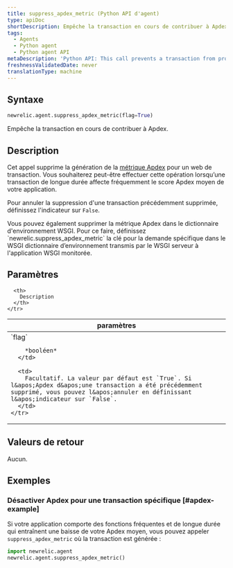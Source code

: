 ```yaml
---
title: suppress_apdex_metric (Python API d'agent)
type: apiDoc
shortDescription: Empêche la transaction en cours de contribuer à Apdex.
tags:
  - Agents
  - Python agent
  - Python agent API
metaDescription: 'Python API: This call prevents a transaction from producing an Apdex metric.'
freshnessValidatedDate: never
translationType: machine
---
```


## Syntaxe

```py
newrelic.agent.suppress_apdex_metric(flag=True)
```

Empêche la transaction en cours de contribuer à Apdex.

## Description

Cet appel supprime la génération de la [métrique Apdex](/docs/apm/new-relic-apm/apdex/apdex-measuring-user-satisfaction) pour un web de transaction. Vous souhaiterez peut-être effectuer cette opération lorsqu’une transaction de longue durée affecte fréquemment le score Apdex moyen de votre application.

Pour annuler la suppression d&apos;une transaction précédemment supprimée, définissez l&apos;indicateur sur `False`.

<Callout variant="tip">
  Vous pouvez également supprimer la métrique Apdex dans le dictionnaire d&apos;environnement WSGI. Pour ce faire, définissez `newrelic.suppress_apdex_metric` la clé pour la demande spécifique dans le WSGI dictionnaire d’environnement transmis par le WSGI serveur à l&apos;application WSGI monitorée.
</Callout>

## Paramètres

<table>
  <thead>
    <tr>
      <th width="25%">
        paramètres
      </th>

      <th>
        Description
      </th>
    </tr>
  </thead>

  <tbody>
    <tr>
      <td>
        `flag`

        *booléen*
      </td>

      <td>
        Facultatif. La valeur par défaut est `True`. Si l&apos;Apdex d&apos;une transaction a été précédemment supprimé, vous pouvez l&apos;annuler en définissant l&apos;indicateur sur `False`.
      </td>
    </tr>
  </tbody>
</table>

## Valeurs de retour

Aucun.

## Exemples

### Désactiver Apdex pour une transaction spécifique [#apdex-example]

Si votre application comporte des fonctions fréquentes et de longue durée qui entraînent une baisse de votre Apdex moyen, vous pouvez appeler `suppress_apdex_metric` où la transaction est générée :

```py
import newrelic.agent
newrelic.agent.suppress_apdex_metric()
```